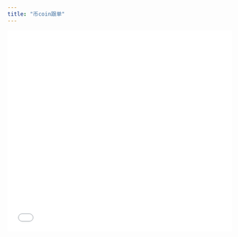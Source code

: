 ```yaml
---
title: "币coin跟单"
---
```


<iframe src="//player.bilibili.com/player.html?isOutside=true&aid=115096684596722&bvid=BV1iNekzUEAT&cid=31977309681&p=1&autoplay=0" scrolling="no" border="0" frameborder="no" framespacing="0" allowfullscreen="true" width="100%" height="450px" />

<Note>
  币coin的接口没有交易所稳定，并且每个交易员、每个账号的延迟都有差异。有可能0延迟，也有可能有几秒到几分钟不等的延迟。
</Note>

<Steps>
  <Step title="选择币coin跟单">
    填写自己的币coin账号密码。

    如果想跟的人在币coin上开启了付费订阅，你需要先获取到对方的订阅码才可跟单。

    <img
      src="/images/copyapes/bc.png"
      alt="Bc Pn"
      title="Bc Pn"
      style={{ width:"81%" }}
    />
  </Step>
  <Step title="搜索目标交易员">
    <img
      src="/images/copyapes/bc1.png"
      alt="Bc1 Pn"
      title="Bc1 Pn"
      style={{ width:"72%" }}
    />

    选择你要跟单的交易员账号进行跟单
  </Step>
  <Step title="选择跟单模式">
    提供跟单操作记录和合约仓位两种模式

    <Note>
      操作记录的跟单速度优于合约仓位\
      合约仓位的准确度优于操作记录
    </Note>
    由于现货交易也会出现在操作记录中，会对跟单造成一定程度干扰，可以联系客服设置交易员白名单，主动过滤改交易员的现货操作。
  </Step>
</Steps>